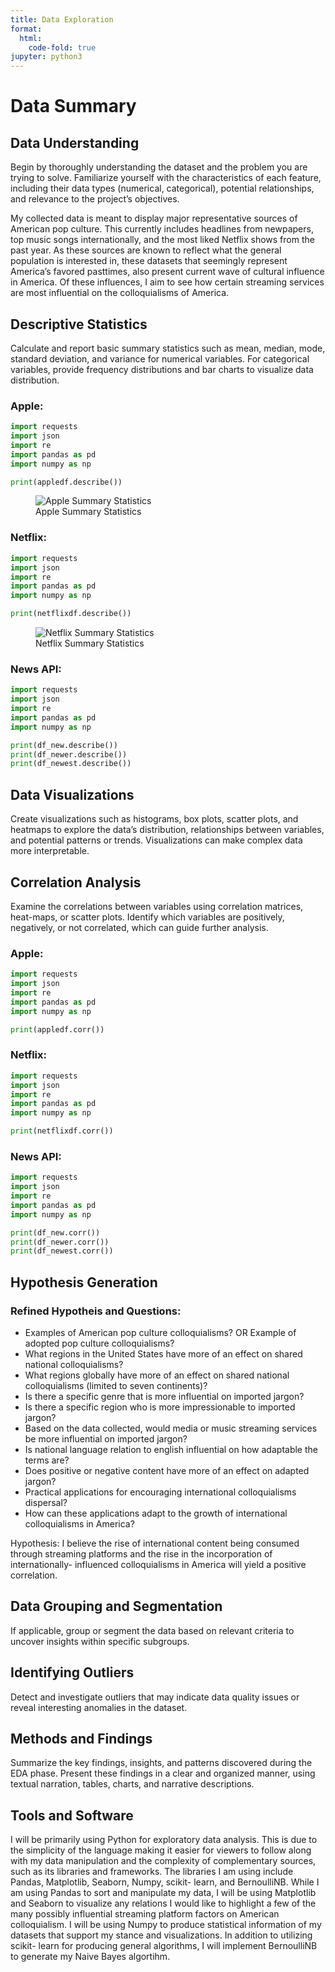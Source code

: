 ```yaml
---
title: Data Exploration
format:
  html:
    code-fold: true
jupyter: python3
---
```


# Data Summary

## Data Understanding

Begin by thoroughly understanding the dataset and the problem you are trying to solve. Familiarize yourself with the characteristics of each feature, including their data types (numerical, categorical), potential relationships, and relevance to the project’s objectives.

My collected data is meant to display major representative sources of American pop culture. This currently includes headlines from newpapers, top music songs internationally, and the most liked Netflix shows from the past year. As these sources are known to reflect what the general population is interested in, these datasets that seemingly represent America's favored pasttimes, also present current wave of cultural influence in America. Of these influences, I aim to see how certain streaming services are most influential on the colloquialisms of America.

## Descriptive Statistics

 Calculate and report basic summary statistics such as mean, median, mode, standard deviation, and variance for numerical variables. For categorical variables, provide frequency distributions and bar charts to visualize data distribution.

### Apple: 

```python
import requests
import json
import re
import pandas as pd
import numpy as np

print(appledf.describe())
```

![Apple Summary Statistics](./images/applesummarypic.png)


### Netflix: 

```python
import requests
import json
import re
import pandas as pd
import numpy as np

print(netflixdf.describe())
```

![Netflix Summary Statistics](./images/netflixsummarypic.png)

### News API:

```python
import requests
import json
import re
import pandas as pd
import numpy as np

print(df_new.describe())
print(df_newer.describe())
print(df_newest.describe())
```

## Data Visualizations

 Create visualizations such as histograms, box plots, scatter plots, and heatmaps to explore the data’s distribution, relationships between variables, and potential patterns or trends. Visualizations can make complex data more interpretable.

## Correlation Analysis

Examine the correlations between variables using correlation matrices, heat-maps, or scatter plots. Identify which variables are positively, negatively, or not correlated, which can guide further analysis.

### Apple:

```python
import requests
import json
import re
import pandas as pd
import numpy as np

print(appledf.corr())
```

### Netflix:

```python
import requests
import json
import re
import pandas as pd
import numpy as np

print(netflixdf.corr())
```

### News API:

```python
import requests
import json
import re
import pandas as pd
import numpy as np

print(df_new.corr())
print(df_newer.corr())
print(df_newest.corr())
```

## Hypothesis Generation

### Refined Hypotheis and Questions:
- Examples of American pop culture colloquialisms? OR Example of adopted pop culture colloquialisms?
- What regions in the United States have more of an effect on shared national colloquialisms?
- What regions globally have more of an effect on shared national colloquialisms (limited to seven continents)?
- Is there a specific genre that is more influential on imported jargon?
- Is there a specific region who is more impressionable to imported jargon?
- Based on the data collected, would media or music streaming services be more influential on imported jargon?
- Is national language relation to english influential on how adaptable the terms are?
- Does positive or negative content have more of an effect on adapted jargon?
- Practical applications for encouraging international colloquialisms dispersal?
- How can these applications adapt to the growth of international colloquialisms in America?

Hypothesis: I believe the rise of international content being consumed through streaming platforms and the rise in the incorporation of internationally- influenced colloquialisms in America will yield a positive correlation.
  
## Data Grouping and Segmentation

If applicable, group or segment the data based on relevant criteria to uncover insights within specific subgroups.

## Identifying Outliers

Detect and investigate outliers that may indicate data quality issues or reveal interesting anomalies in the dataset.

## Methods and Findings

Summarize the key findings, insights, and patterns discovered during the EDA phase. Present these findings in a clear and organized manner, using textual narration, tables, charts, and narrative descriptions.

## Tools and Software

I will be primarily using Python for exploratory data analysis. This is due to the simplicity of the language making it easier for viewers to follow along with my data manipulation and the complexity of complementary sources, such as its libraries and frameworks. The libraries I am using include Pandas, Matplotlib, Seaborn, Numpy, scikit- learn, and BernoulliNB. While I am using Pandas to sort and manipulate my data, I will be using Matplotlib and Seaborn to visualize any relations I would like to highlight a few of the many possibly influential streaming platform factors on American colloquialism. I will be using Numpy to produce statistical information of my datasets that support my stance and visualizations. In addition to utilizing scikit- learn for producing general algorithms, I will implement BernoulliNB to generate my Naive Bayes algortihm.


